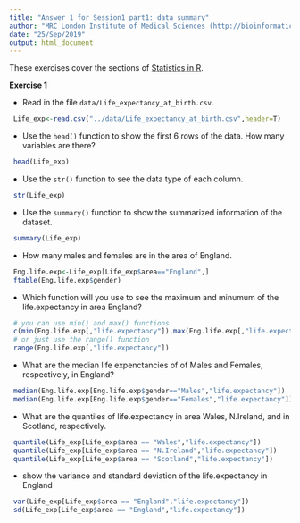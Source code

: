 ```yaml
---
title: "Answer 1 for Session1 part1: data summary"
author: "MRC London Institute of Medical Sciences (http://bioinformatics.lms.mrc.ac.uk)"
date: "25/Sep/2019"
output: html_document
---
```


These exercises cover the sections of [Statistics in R]("../CBW_StatisticsInR_course.html").

**Exercise 1**

- Read in the file `data/Life_expectancy_at_birth.csv`.
```r
 Life_exp<-read.csv("../data/Life_expectancy_at_birth.csv",header=T)
```
- Use the `head()` function to show the first 6 rows of the data. How many variables are there?
```r
 head(Life_exp)
```
- Use the `str()` function to see the data type of each column.
```r
 str(Life_exp)
```
- Use the `summary()` function to show the summarized information of the dataset.
```r
 summary(Life_exp)
```
- How many males and females are in the area of England.
```r
 Eng.life.exp<-Life_exp[Life_exp$area=="England",]
 ftable(Eng.life.exp$gender)
```
- Which function will you use to see the maximum and minumum of the life.expectancy in area England? 
```r
 # you can use min() and max() functions
 c(min(Eng.life.exp[,"life.expectancy"]),max(Eng.life.exp[,"life.expectancy"]))
 # or just use the range() function
 range(Eng.life.exp[,"life.expectancy"])
```
- What are the median life expenctancies of of Males and Females, respectively, in England?
```r
 median(Eng.life.exp[Eng.life.exp$gender=="Males","life.expectancy"])
 median(Eng.life.exp[Eng.life.exp$gender=="Females","life.expectancy"])
```
- What are the quantiles of life.expectancy in area Wales, N.Ireland, and in Scotland, respectively.
```r
 quantile(Life_exp[Life_exp$area == "Wales","life.expectancy"])
 quantile(Life_exp[Life_exp$area == "N.Ireland","life.expectancy"])
 quantile(Life_exp[Life_exp$area == "Scotland","life.expectancy"])
```
- show the variance and standard deviation of the life.expectancy in England
```r
 var(Life_exp[Life_exp$area == "England","life.expectancy"])
 sd(Life_exp[Life_exp$area == "England","life.expectancy"])
```
